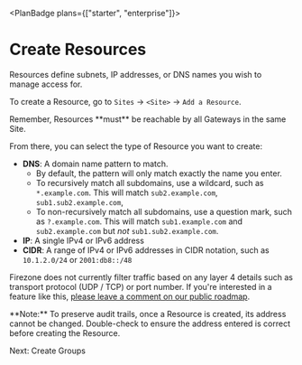 
<PlanBadge plans={["starter", "enterprise"]}>

# Create Resources

</PlanBadge>

Resources define subnets, IP addresses, or DNS names you wish to manage access
for.

To create a Resource, go to `Sites` -> `<Site>` -> `Add a Resource`.

<Alert color="info">
  Remember, Resources **must** be reachable by all Gateways in the same Site.
</Alert>

From there, you can select the type of Resource you want to create:

- **DNS**: A domain name pattern to match.
  - By default, the pattern will only match exactly the name you enter.
  - To recursively match all subdomains, use a wildcard, such as
    `*.example.com`. This will match `sub2.example.com`,
    `sub1.sub2.example.com`,
  - To non-recursively match all subdomains, use a question mark, such as
    `?.example.com`. This will match `sub1.example.com` and `sub2.example.com`
    but _not_ `sub1.sub2.example.com`.
- **IP**: A single IPv4 or IPv6 address
- **CIDR**: A range of IPv4 or IPv6 addresses in CIDR notation, such as
  `10.1.2.0/24` or `2001:db8::/48`

Firezone does not currently filter traffic based on any layer 4 details such as
transport protocol (UDP / TCP) or port number. If you're interested in a feature
like this,
[please leave a comment on our public roadmap](https://github.com/firezone/firezone/issues/2030).

<Alert color="warning">
  **Note:** To preserve audit trails, once a Resource is created, its address
  cannot be changed. Double-check to ensure the address entered is correct
  before creating the Resource.
</Alert>

<NextStep href="/kb/deploy/groups">Next: Create Groups</NextStep>

<SupportOptions />
